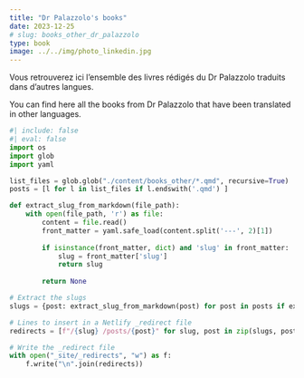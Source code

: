 ```yaml
---
title: "Dr Palazzolo's books"
date: 2023-12-25
# slug: books_other_dr_palazzolo
type: book
image: ../../img/photo_linkedin.jpg
---
```


Vous retrouverez ici l'ensemble des livres rédigés du Dr Palazzolo traduits dans d'autres langues.

You can find here all the books from Dr Palazzolo that have been translated in other languages.

::: {#sample-listings}
:::

```python
#| include: false
#| eval: false
import os
import glob
import yaml

list_files = glob.glob("./content/books_other/*.qmd", recursive=True)  # Quid d'un chemin partiel ?
posts = [l for l in list_files if l.endswith('.qmd') ]

def extract_slug_from_markdown(file_path):
    with open(file_path, 'r') as file:
        content = file.read()
        front_matter = yaml.safe_load(content.split('---', 2)[1])
        
        if isinstance(front_matter, dict) and 'slug' in front_matter:
            slug = front_matter['slug']
            return slug
        
        return None

# Extract the slugs
slugs = {post: extract_slug_from_markdown(post) for post in posts if extract_slug_from_markdown(post) is not None}

# Lines to insert in a Netlify _redirect file
redirects = [f"/{slug} /posts/{post}" for slug, post in zip(slugs, posts)]

# Write the _redirect file
with open("_site/_redirects", "w") as f:
    f.write("\n".join(redirects))

```

